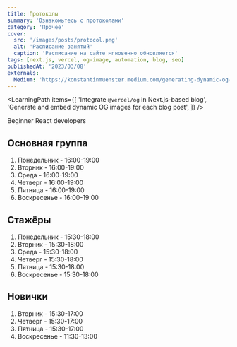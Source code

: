 ```yaml
---
title: Протоколы
summary: 'Ознакомьтесь с протоколами'
category: 'Прочее'
cover:
  src: '/images/posts/protocol.png'
  alt: 'Расписание занятий'
  caption: 'Расписание на сайте мгновенно обновляется'
tags: [next.js, vercel, og-image, automation, blog, seo]
publishedAt: '2023/03/08'
externals:
  Medium: 'https://konstantinmuenster.medium.com/generating-dynamic-og-images-for-your-blog-with-vercel-og-1b5f940f6fb3'
---
```



<LearningPath
  items={[
    'Integrate `@vercel/og` in Next.js-based blog',
    'Generate and embed dynamic OG images for each blog post',
  ]}
/>

<TargetAudience>Beginner React developers</TargetAudience>

## Основная группа

1. Понедельник - 16:00-19:00
2. Вторник - 16:00-19:00
3. Среда - 16:00-19:00
4. Четверг - 16:00-19:00
5. Пятница - 16:00-19:00
6. Воскресенье - 16:00-19:00

## Стажёры

1. Понедельник - 15:30-18:00
2. Вторник - 15:30-18:00
3. Среда - 15:30-18:00
4. Четверг - 15:30-18:00
5. Пятница - 15:30-18:00
6. Воскресенье - 15:30-18:00

## Новички

1. Вторник - 15:30-17:00
2. Четверг - 15:30-17:00
3. Пятница - 15:30-17:00
4. Воскресенье - 11:30-13:00